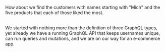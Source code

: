 
How about we find the customers with names starting with "Mich" and the five products that each of those liked the most.

<GraphiQLWrapper defaultQuery={quickStartQry3} />
<br />
We started with nothing more than the definition of three GraphQL types, yet already we have a running GraphQL API that keeps usernames unique, can run queries and mutations, and we are on our way for an e-commerce app.  
